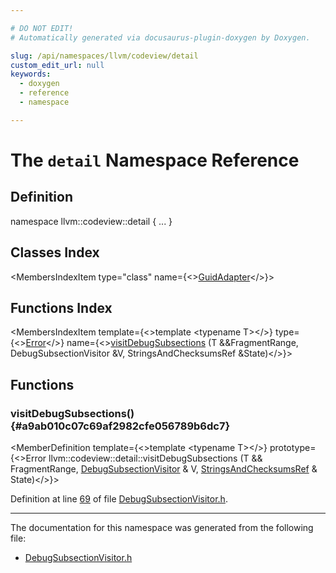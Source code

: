 ```yaml
---

# DO NOT EDIT!
# Automatically generated via docusaurus-plugin-doxygen by Doxygen.

slug: /api/namespaces/llvm/codeview/detail
custom_edit_url: null
keywords:
  - doxygen
  - reference
  - namespace

---
```





# The `detail` Namespace Reference

<DoxygenPage pluginConfig={pluginConfig}>



## Definition

<CodeBlock>namespace llvm::codeview::detail &#123; ... &#125;</CodeBlock>

## Classes Index

<MembersIndex>

<MembersIndexItem
  type="class"
  name={<><a href="/docs/api/classes/llvm/codeview/detail/guidadapter">GuidAdapter</a></>}>
</MembersIndexItem>

</MembersIndex>

## Functions Index

<MembersIndex>

<MembersIndexItem
  template={<>template &lt;typename T&gt;</>}
  type={<><a href="/docs/api/classes/llvm/error">Error</a></>}
  name={<><a href="#a9ab010c07c69af2982cfe056789b6dc7">visitDebugSubsections</a> (T &amp;&amp;FragmentRange, DebugSubsectionVisitor &amp;V, StringsAndChecksumsRef &amp;State)</>}>
</MembersIndexItem>

</MembersIndex>


<SectionDefinition>

## Functions

### visitDebugSubsections() {#a9ab010c07c69af2982cfe056789b6dc7}

<MemberDefinition
  template={<>template &lt;typename T&gt;</>}
  prototype={<>Error llvm::codeview::detail::visitDebugSubsections (T &amp;&amp; FragmentRange, <a href="/docs/api/classes/llvm/codeview/debugsubsectionvisitor">DebugSubsectionVisitor</a> &amp; V, <a href="/docs/api/classes/llvm/codeview/stringsandchecksumsref">StringsAndChecksumsRef</a> &amp; State)</>}>

Definition at line <a href="/docs/api/files/include/include/llvm/include/llvm/debuginfo/include/llvm/debuginfo/codeview/debugsubsectionvisitor-h/#l00069">69</a> of file <a href="/docs/api/files/include/include/llvm/include/llvm/debuginfo/include/llvm/debuginfo/codeview/debugsubsectionvisitor-h">DebugSubsectionVisitor.h</a>.
</MemberDefinition>

</SectionDefinition>

<hr/>

The documentation for this namespace was generated from the following file:

<ul>
<li><a href="/docs/api/files/include/include/llvm/include/llvm/debuginfo/include/llvm/debuginfo/codeview/debugsubsectionvisitor-h">DebugSubsectionVisitor.h</a></li>
</ul>

</DoxygenPage>
